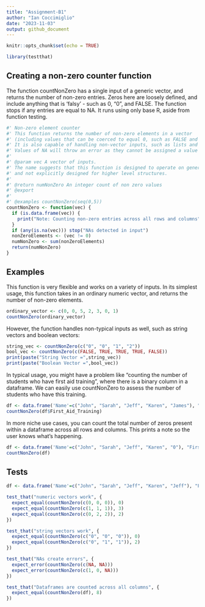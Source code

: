 ```yaml
---
title: "Assignment-B1"
author: "Ian Coccimiglio"
date: "2023-11-03"
output: github_document 
---
```


```r
knitr::opts_chunk$set(echo = TRUE)
```

```r
library(testthat)
```

## Creating a non-zero counter function
The function countNonZero has a single input of a generic vector, and returns the number of non-zero entries. Zeros here are loosely defined, and include anything that is 'falsy' - such as 0, "0", and FALSE. The function stops if any entries are equal to NA. It runs using only base R, aside from function testing.

```r
#' Non-zero element counter
#' This function returns the number of non-zero elements in a vector 
#' (including values that can be coerced to equal 0, such as FALSE and "0").
#' It is also capable of handling non-vector inputs, such as lists and dataframes. 
#' Values of NA will throw an error as they cannot be assigned a value of true/false.
#' 
#' @param vec A vector of inputs. 
#' The name suggests that this function is designed to operate on generic vectors, 
#' and not explicitly designed for higher level structures.
#'
#' @return numNonZero An integer count of non zero values
#' @export
#'
#' @examples countNonZero(seq(0,5))
countNonZero <- function(vec) {
  if (is.data.frame(vec)) {
    print("Note: Counting non-zero entries across all rows and columns")
  }
  if (any(is.na(vec))) stop("NAs detected in input")
  nonZeroElements <- (vec != 0)
  numNonZero <- sum(nonZeroElements)
  return(numNonZero)
}

```

## Examples
This function is very flexible and works on a variety of inputs. In its simplest usage, this function takes in an ordinary numeric vector, and returns the number of non-zero elements. 

```r
ordinary_vector <- c(0, 0, 5, 2, 3, 0, 1)
countNonZero(ordinary_vector)
```

However, the function handles non-typical inputs as well, such as string vectors and boolean vectors:

```r
string_vec <- countNonZero(c("0", "0", "1", "2"))
bool_vec <- countNonZero(c(FALSE, TRUE, TRUE, TRUE, FALSE))
print(paste("String Vector =",string_vec))
print(paste("Boolean Vector =",bool_vec))
```

In typical usage, you might have a problem like "counting the number of students who have first aid training", where there is a binary column in a dataframe. We can easily use countNonZero to assess the number of students who have this training.

```r
df <- data.frame('Name'=c("John", "Sarah", "Jeff", "Karen", "James"), "First_Aid_Training"=c(0,1,1,0,1))
countNonZero(df$First_Aid_Training)
```

In more niche use cases, you can count the total number of zeros present within a dataframe across all rows and columns. This prints a note so the user knows what's happening.

```r
df <- data.frame('Name'=c("John", "Sarah", "Jeff", "Karen", "0"), "First_Aid_Training"=c(0,1,1,0,1))
countNonZero(df)
```

## Tests

```r
df <- data.frame('Name'=c("John", "Sarah", "Jeff", "Karen", "Jeff"), "First_Aid_Training"=c(0,1,1,0,1))

test_that("numeric vectors work", {
  expect_equal(countNonZero(c(0, 0, 0)), 0)
  expect_equal(countNonZero(c(1, 1, 1)), 3)
  expect_equal(countNonZero(c(0, 2, 2)), 2)
})

test_that("string vectors work", {
  expect_equal(countNonZero(c("0", "0", "0")), 0)
  expect_equal(countNonZero(c("0", "1", "1")), 2)
})

test_that("NAs create errors", {
  expect_error(countNonZero(c(NA, NA)))
  expect_error(countNonZero(c(1, 0, NA)))
})

test_that("Dataframes are counted across all columns", {
  expect_equal(countNonZero(df), 8)
})

```